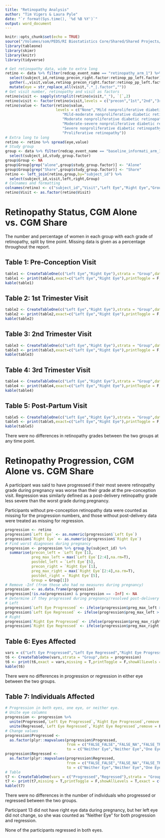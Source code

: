 ```yaml
---
title: "Retinopathy Analysis"
author: "Tim Vigers & Laura Pyle"
date: "`r format(Sys.time(), '%d %B %Y')`"
output: word_document
---
```


```r
knitr::opts_chunk$set(echo = TRUE)
source("/Volumes/som/PEDS/RI Biostatistics Core/Shared/Shared Projects/Laura/BDC/Projects/Sarit Polsky/Retinopathy/Data_Raw/PregnancyCGM_R_2019-08-12_1528.r")
library(tableone)
library(skimr)
library(knitr)
library(tidyverse)
```

```r
# Get retinopathy data, wide to extra long
retino <- data %>% filter(redcap_event_name == "retinopathy_arm_1") %>% 
  select(subject_id,retinop_precon_right.factor:retinop_pp_left.factor) %>%
  gather(.,visit,value,retinop_precon_right.factor:retinop_pp_left.factor) %>%
  mutate(eye = str_replace_all(visit,".*_|.factor",""))
# Get visit number, retinopathy and visit as factors
retino$visit <- sapply(strsplit(retino$visit,"_"), `[`,2)
retino$visit <- factor(retino$visit,levels = c("precon","1st","2nd","3rd","pp"))
retino$value <- factor(retino$value,
                       levels = c("None","Mild nonproliferative diabetic retinopathy",
                          "Mild-moderate nonproliferative diabetic retinopathy",
                          "Moderate nonproliferative diabetic retinopathy",
                          "Moderate-severe nonproliferative diabetic retinopathy",
                          "Severe nonproliferative diabetic retinopathy",
                          "Proliferative retinopathy"))
# Extra long to long
retino <- retino %>% spread(eye,value)
# Study group
group <- data %>% filter(redcap_event_name == "baseline_informati_arm_1") %>%
  select(subject_id,study_group.factor)
group$Group <- NA
group$Group[grep("alone",group$study_group.factor)] <- "Alone"
group$Group[grep("Share",group$study_group.factor)] <- "Share"
retino <- left_join(retino,group,by="subject_id") %>% 
  select(subject_id,visit,left,right,Group)
# Colnames and formatting
colnames(retino) <- c("subject_id","Visit","Left Eye","Right Eye","Group")
retino$Visit <- as.factor(retino$Visit)
```

# Retinopathy Status, CGM Alone vs. CGM Share

The number and percentage of women in each group with each grade of retinopathy, split by time point. Missing data is given as a percentage throughout the report.

## Table 1: Pre-Conception Visit

```r
table1 <- CreateTableOne(c("Left Eye","Right Eye"),strata = "Group",data = retino[retino$Visit == "precon",])
table1 <- print(table1,exact=c("Left Eye","Right Eye"),printToggle = F,missing = T)
kable(table1)
```

## Table 2: 1st Trimester Visit

```r
table2 <- CreateTableOne(c("Left Eye","Right Eye"),strata = "Group",data = retino[retino$Visit == "1st",])
table2 <- print(table2,exact=c("Left Eye","Right Eye"),printToggle = F,missing = T)
kable(table2)
```

## Table 3: 2nd Trimester Visit

```r
table3 <- CreateTableOne(c("Left Eye","Right Eye"),strata = "Group",data = retino[retino$Visit == "2nd",])
table3 <- print(table3,exact=c("Left Eye","Right Eye"),printToggle = F,missing = T)
kable(table3)
```

## Table 4: 3rd Trimester Visit

```r
table4 <- CreateTableOne(c("Left Eye","Right Eye"),strata = "Group",data = retino[retino$Visit == "3rd",])
table4 <- print(table4,exact=c("Left Eye","Right Eye"),printToggle = F,missing = T)
kable(table4)
```

## Table 5: Post-Partum Visit

```r
table5 <- CreateTableOne(c("Left Eye","Right Eye"),strata = "Group",data = retino[retino$Visit == "pp",])
table5 <- print(table5,exact=c("Left Eye","Right Eye"),printToggle = F,missing = T)
kable(table5)
```

There were no differences in retinopathy grades between the two groups at any time point.

# Retinopathy Progression, CGM Alone vs. CGM Share

A participant was said to have progressed if their most severe retinopathy grade during pregnancy was worse than their grade at the pre-conception visit. Regression was similarly defined as a post-delivery retinopathy grade less severe than the worst grade during pregnancy. 

Participants without pre-conception retinopathy data were counted as missing for the progression numbers, and those without post-delivery data were treated as missing for regression.

```r
progression <- retino
progression$`Left Eye` <- as.numeric(progression$`Left Eye`)
progression$`Right Eye` <- as.numeric(progression$`Right Eye`)
# Find worst diagnoses during pregnancy
progression <- progression %>% group_by(subject_id) %>%
  summarise(precon_left = `Left Eye`[1],
            preg_max_left = max(`Left Eye`[2:4],na.rm=T),
            postdel_left = `Left Eye`[5],
            precon_right = `Right Eye`[1],
            preg_max_right = max(`Right Eye`[2:4],na.rm=T),
            postdel_right = `Right Eye`[5],
            Group = Group[1])
# Remove -Inf (from those who had no measures during pregnancy)
progression <- as.data.frame(progression)
progression[!is.na(progression) & progression == -Inf] <- NA
# Determine if they progressed during pregnancy/resolved post-delivery
# Left
progression$`Left Eye Progressed` <- ifelse(progression$preg_max_left > progression$precon_left,T,F)
progression$`Left Eye Regressed` <- ifelse(progression$preg_max_left > progression$postdel_left,T,F)
# Right
progression$`Right Eye Progressed` <- ifelse(progression$preg_max_right > progression$precon_right,T,F)
progression$`Right Eye Regressed` <- ifelse(progression$preg_max_right > progression$postdel_right,T,F)
```

## Table 6: Eyes Affected

```r
vars = c("Left Eye Progressed","Left Eye Regressed","Right Eye Progressed","Right Eye Regressed")
t6 <- CreateTableOne(vars,strata = "Group",data = progression)
t6 <- print(t6,exact = vars,missing = T,printToggle = F,showAllLevels = T)
kable(t6)
```

There were no differences in progression or regression in either eye between the two groups.

## Table 7: Individuals Affected

```r
# Progression in both eyes, one eye, or neither eye.
# Unite eye columns
progression <- progression %>% 
  unite(Progressed,`Left Eye Progressed`,`Right Eye Progressed`,remove = F) %>%
  unite(Regressed,`Left Eye Regressed`,`Right Eye Regressed`,remove = F)
# Change values
progression$Progressed <- 
  as.factor(plyr::mapvalues(progression$Progressed,
                            from = c("FALSE_FALSE","FALSE_NA","FALSE_TRUE","NA_NA","TRUE_FALSE","TRUE_TRUE"),
                            to = c("Neither Eye","Neither Eye","One Eye",NA,"One Eye","Both Eyes")))
progression$Regressed <- 
  as.factor(plyr::mapvalues(progression$Regressed,
                            from = c("FALSE_FALSE","FALSE_NA","FALSE_TRUE","NA_NA","TRUE_FALSE","TRUE_TRUE"),
                            to = c("Neither Eye","Neither Eye","One Eye",NA,"One Eye","Both Eyes")))
# Table
t7 <- CreateTableOne(vars = c("Progressed","Regressed"),strata = "Group",data = progression)
t7 <- print(t7,missing = T,printToggle = F,showAllLevels = T,exact = c("Progressed","Regressed"))
kable(t7)
```

There were no differences in the number of individuals who progressed or regressed between the two groups.

Participant 13 did not have right eye data during pregnancy, but her left eye did not change, so she was counted as "Neither Eye" for both progression and regression.

None of the participants regressed in both eyes.